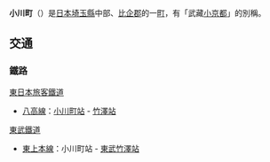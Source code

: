 {{日本町村|
自治體名=小川|
町村=町|
圖像=[[File:Ogawamachi_Station_20121102.JPG|240px]]|
圖像說明=[[小川町站_(埼玉縣)|小川町站]]|
町村章=|
日文原名=小川町|
平假名=おがわまち|
羅馬字拼音=Ogawa-machi|
都道府縣=埼玉縣|
支廳=|
郡=比企郡|
編號=11343-3|
面積=60.45|
邊界未定=|
人口=34,347|
統計時間=2007年8月1日|
自治體=[[嵐山町|嵐山町]]、[[都幾川町|都幾川町]]、[[寄居町|寄居町]]、[[東秩父村|東秩父村]]|
樹=|
花=|
鳥=|
其他象徵物=|
其他象徵=|
郵遞區號=355-0392|
所在地=比企郡小川町大字大塚55番地|
電話號碼=493-72-1221|
外部連結=http://www.town.ogawa.saitama.jp/|
經度=|
緯度=|
地圖=|
註記=
}}
'''小川町'''（{{jpn|j=小川町|hg=おがわまち|rm=Ogawa machi|f=y}}）是[[日本|日本]][[埼玉縣|埼玉縣]]中部、[[比企郡|比企郡]]的一[[町|町]]，有「武藏[[小京都|小京都]]」的別稱。

== 交通 ==
=== 鐵路 ===
;[[東日本旅客鐵道|東日本旅客鐵道]]
*[[八高線|八高線]]：[[小川町站_(埼玉縣)|小川町站]] - [[竹澤站|竹澤站]]
;[[東武鐵道|東武鐵道]]
*[[東上本線|東上本線]]：小川町站 - [[東武竹澤站|東武竹澤站]]

{{埼玉縣}}{{Authority control}}
